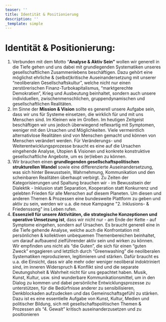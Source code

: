 ```yaml
---
teaser: ''
title: Identität & Positionierung
description: ''
_template: simple
---
```


# Identität & Positionierung:

1. Verbunden mit dem Motto “**Analyse & Aktiv Sein”** wollen wir generell in die Tiefe gehen und uns dabei mit grundlegenden Systematiken unseres gesellschaftlichen Zusammenlebens beschäftigen. Dazu gehört eine möglichst ehrliche & (selbst)kritische Auseinandersetzung mit unserer “neoliberalen Gesellschaftskultur”, welche nicht nur einen zerstörerischen Finanz-Turbokapitalismus, “marktgerechte Demokratien”, Krieg und Ausbeutung beinhaltet, sondern auch unsere individuellen, zwischenmenschlichen, gruppendynamischen und gesellschaftlichen Realitäten.
2. Im Sinne der **Mission & Vision** sollte es generell unsere Aufgabe sein, dass wir uns für Systeme einsetzen, die wirklich für und mit uns Menschen sind. Im Kleinen wie im Großen. Im heutigen Zeitgeist beschäftigen wir uns jedoch überwiegend reflexartig mit Symptomen, weniger mit den Ursachen und Möglichkeiten. Viele vermeintlich alternativlose Realitäten sind von Menschen gemacht und können von Menschen verändert werden. Für Veränderungs- und Weiterentwicklungsprozesse braucht es eine auf die Ursachen eingehende Analyse, Utopien & Visionen und konkrete konstruktive gesellschaftliche Angebote, um es (er)leben zu können.
3. Wir brauchen einen **grundlegenden gesellschaftspolitischen strukturellen Wandel** sowie eine differenzierte Auseinandersetzung, was sich hinter Bewusstsein, Wahrnehmung, Kommunikation und den scheinbaren Realitäten überhaupt verbirgt. Zu Zeiten der Kategorisierungen und Spaltung brauchen wir - im Bewusstsein der Dialektik - Inklusion statt Separation, Kooperation statt Konkurrenz und gelebten Frieden für alle Menschen auf diesem Planeten. Um diesen und anderen Themen & Prozessen eine bundesweite Plattform zu geben und aktiv zu sein, werden wir u.a. die neue Kampagne "2. Inklusions- & Friedenssong" ins Leben rufen.
4. **Essenziell für unsere Aktivitäten, die strategische Konzeptionen und operative Umsetzung ist**, dass wir nicht nur - am Ende der Kette - auf Symptome eingehen, sondern auf Ursachen. Es braucht generell eine in die Tiefe gehende Analyse, welche auch die Konfrontation mit persönlichen & kollektiven unbequemen Themenbereichen beinhaltet, um darauf aufbauend zielführender aktiv sein und wirken zu können. Wir empfinden uns nicht als “die Guten”, die sich für einen “guten Zweck” engagieren und letztlich durch “Greenwashing” die neoliberalen Systematiken reproduzieren, legitimieren und stärken. Dafür braucht es u.a. die Einsicht, dass wir alle mehr oder weniger neoliberal indoktriniert sind, im inneren Widerspruch & Konflikt sind und die separate Deutungshoheit & Wahrheit nicht für uns gepachtet haben. Musik, Kunst, Kultur, usw. sind wunderbare Kommunikationsmittel, um in den Dialog zu kommen und dabei persönliche Entwicklungsprozesse zu unterstützen, für die Bedürfnisse anderer zu sensibilisieren, Denkblockaden aufzudecken und das Gemeinschaftsgefühl zu stärken. Dazu ist es eine essentielle Aufgabe von Kunst, Kultur, Medien und politischer Bildung, sich mit gesellschaftspolitischen Themen & Prozessen als “4. Gewalt” kritisch auseinanderzusetzen und zu positionieren
